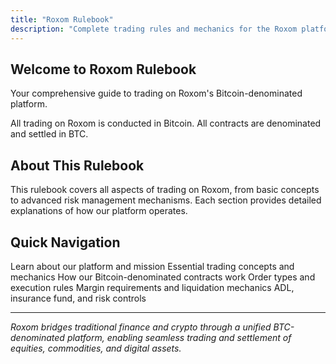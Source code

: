 ```yaml
---
title: "Roxom Rulebook"
description: "Complete trading rules and mechanics for the Roxom platform"
---
```


## Welcome to Roxom Rulebook

Your comprehensive guide to trading on Roxom's Bitcoin-denominated platform.

<Note>
  All trading on Roxom is conducted in Bitcoin. All contracts are denominated and settled in BTC.
</Note>

## About This Rulebook

This rulebook covers all aspects of trading on Roxom, from basic concepts to advanced risk management mechanisms. Each section provides detailed explanations of how our platform operates.

## Quick Navigation

<Columns cols={2}>
  <Card
    title="About Roxom"
    icon="info-circle"
    href="/rulebook/about-roxom"
  >
    Learn about our platform and mission
  </Card>
  <Card
    title="Key Concepts"
    icon="book"
    href="/rulebook/key-concepts/accounts-and-wallets"
  >
    Essential trading concepts and mechanics
  </Card>
  <Card
    title="Contract Specifications"
    icon="file-contract"
    href="/rulebook/key-contract-specs-shared/bitcoin-denomination-and-contracts"
  >
    How our Bitcoin-denominated contracts work
  </Card>
  <Card
    title="Trading Rules"
    icon="gavel"
    href="/rulebook/order-types-and-execution-rules/limit-order"
  >
    Order types and execution rules
  </Card>
  <Card
    title="Risk Management"
    icon="shield-alt"
    href="/rulebook/margin-rules/initial-and-maintenance-margin"
  >
    Margin requirements and liquidation mechanics
  </Card>
  <Card
    title="Advanced Topics"
    icon="cogs"
    href="/rulebook/auto-deleveraging-adl/adl-overview-and-triggers"
  >
    ADL, insurance fund, and risk controls
  </Card>
</Columns>

---

*Roxom bridges traditional finance and crypto through a unified BTC-denominated platform, enabling seamless trading and settlement of equities, commodities, and digital assets.*